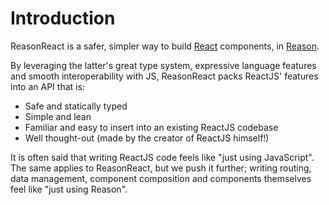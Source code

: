 
# Introduction

ReasonReact is a safer, simpler way to build [React](https://reactjs.org/) components, in [Reason](/docs/manual/latest).

By leveraging the latter's great type system, expressive language features and smooth interoperability with JS, ReasonReact packs ReactJS' features into an API that is:

- Safe and statically typed
- Simple and lean
- Familiar and easy to insert into an existing ReactJS codebase
- Well thought-out (made by the creator of ReactJS himself!)

It is often said that writing ReactJS code feels like "just using JavaScript". The same applies to ReasonReact, but we push it further; writing routing, data management, component composition and components themselves feel like "just using Reason".

